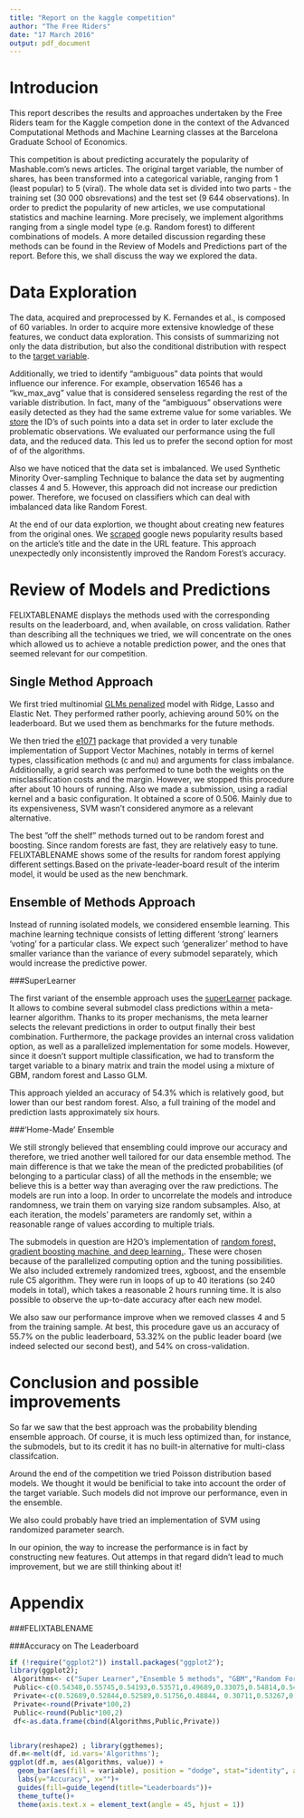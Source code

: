 ```yaml
---
title: "Report on the kaggle competition"
author: "The Free Riders"
date: "17 March 2016"
output: pdf_document
---
```


# Introducion

This report describes the results and approaches undertaken by the Free Riders team for the Kaggle competion done in the context of the Advanced Computational Methods and Machine Learning classes at the Barcelona Graduate School of Economics.  

This competition is about predicting accurately the popularity of Mashable.com's news articles. The original target variable, the number of shares, has been transformed into a categorical variable, ranging from 1 (least popular) to 5 (viral). The whole data set is divided into two parts - the training set (30 000 obsrevations) and the test set (9 644 observations). In order to predict the popularity of new articles, we use computational statistics and machine learning. More precisely, we implement algorithms ranging from a single model type (e.g. Random forest) to different combinations of models.  A more detailed discussion regarding these methods can be found in the Review of Models and Predictions part of the report. Before this, we shall discuss the way we explored the data.  

# Data Exploration

The data, acquired and preprocessed by K. Fernandes et al., is composed of 60 variables. In order to acquire more extensive knowledge of these features, we conduct data exploration. This consists of summarizing not only the data distribution, but also the conditional distribution with respect to the [target variable](https://github.com/FelixGSE/Riding-free-on-KAGGLE/blob/master/Project/Work/R_Scripts/F00_DataInspection.R).  

Additionally, we tried to identify "ambiguous" data points that would influence our inference. For example, observation 16546 has a "kw_max_avg" value that is considered senseless regarding the rest of the variable distribution. In fact, many of the "ambiguous" observations were easily detected as they had the same extreme value for some variables. We [store](https://github.com/FelixGSE/Riding-free-on-KAGGLE/blob/master/Project/Data/Raw_Data/outliers_id) the ID's of such points into a data set in order to later exclude the problematic observations.  We evaluated our performance using the full data, and the reduced data. This led us to prefer the second option for most of of the algorithms.  

Also we have noticed that the data set is imbalanced. We used Synthetic Minority Over-sampling Technique to balance the data set by augmenting classes 4 and 5. However, this approach did not increase our prediction power. Therefore, we focused on classifiers which can deal with imbalanced data like Random Forest.  

At the end of our data explortion, we thought about creating new features from the original ones. We [scraped](https://github.com/FelixGSE/Riding-free-on-KAGGLE/blob/master/Project/Work/R_Scripts/scrape.R) google news popularity results based on the article's title and the date in the URL feature. This approach unexpectedly only inconsistently improved the Random Forest's accuracy.  

# Review of Models and Predictions
FELIXTABLENAME displays the methods used with the corresponding results on the leaderboard, and, when available, on cross validation. Rather than describing all the techniques we tried, we will concentrate on the ones which allowed us to achieve a notable prediction power, and the ones that seemed relevant for our competition.

## Single Method Approach

We first tried multinomial [GLMs penalized](https://github.com/FelixGSE/Riding-free-on-KAGGLE/blob/master/Project/Work/R_Scripts/F11_PenalizedGLM_v01.R) model with Ridge, Lasso and Elastic Net. They performed rather poorly, achieving around 50% on the leaderboard. But we used them as benchmarks for the future methods. 

We then tried the [e1071](https://github.com/FelixGSE/Riding-free-on-KAGGLE/blob/master/Project/Work/R_Scripts/F12_SVM.R) package that provided a very tunable implementation of Support Vector Machines, notably in terms of kernel types, classification methods (c and nu) and arguments for class imbalance. Additionally, a grid search was performed to tune both the weights on the misclassification costs and the margin. However, we stopped this procedure after about 10 hours of running. Also we made a submission, using a radial kernel and a basic configuration. It obtained a score of 0.506. Mainly due to its expensiveness, SVM wasn’t considered anymore as a relevant alternative.

The best ”off the shelf” methods turned out to be random forest and boosting. Since random forests are fast, they are relatively easy to tune. FELIXTABLENAME shows some of the results for random forest applying different settings.Based on the private-leader-board result of the interim model, it would be used as the new benchmark.

## Ensemble of Methods Approach

Instead of running isolated models, we considered ensemble learning. This machine learning technique consists of letting different 'strong' learners 'voting' for a particular class. We expect such 'generalizer' method to have smaller variance than the variance of every submodel separately, which would increase the predictive power.

###SuperLearner

The first variant of the ensemble approach uses the [superLearner](https://github.com/FelixGSE/Riding-free-on-KAGGLE/blob/master/Project/Work/R_Scripts/F15_SuperLearner.r) package. It allows to combine several submodel class predictions within a meta-learner algorithm. Thanks to its proper mechanisms, the meta learner selects the relevant predictions in order to output finally their best combination. Furthermore, the package provides an internal cross validation option, as well as a parallelized implementation for some models. However, since it doesn’t support multiple classification, we had to transform the target variable to a binary matrix and train the model using a mixture of GBM, random forest and Lasso GLM. 

This approach yielded an accuracy of 54.3% which is relatively good, but lower than our best random forest. Also, a full training of the model and prediction lasts approximately six hours.  

###'Home-Made' Ensemble

We still strongly believed that ensembling could improve our accuracy and therefore, we tried another well tailored for our data ensemble method. The main difference is that we take the mean of the predicted probabilities (of belonging to a particular class) of all the methods in the ensemble; we believe this is a better way than averaging over the raw predictions. The models are run into a loop. In order to uncorrelate the models and introduce randomness, we train them on varying size random subsamples. Also, at each iteration, the models' parameters are randomly set, within a reasonable range of values according to multiple trials. 

The submodels in question are H2O's implementation of [random forest, gradient boosting machine, and deep learning.](https://github.com/FelixGSE/Riding-free-on-KAGGLE/blob/master/Project/Work/R_Scripts/TriesFinalCV.R). These were chosen because of the parallelized computing option and the tuning possibilities. We also included extremely randomized trees, xgboost, and the ensemble rule C5 algorithm. They were run in loops of up to 40 iterations (so 240 models in total), which takes a reasonable 2 hours running time. It is also possible to observe the up-to-date accuracy after each new model.

We also saw our performance improve when we removed classes 4 and 5 from the training sample. At best, this procedure gave us an accuracy of 55.7% on the public leaderboard, 53.32% on the public leader board (we indeed selected our second best), and 54% on cross-validation.

# Conclusion and possible improvements

So far we saw that the best approach was the probability blending ensemble approach. Of course, it is much less optimized than, for instance, the submodels, but to its credit it has no built-in alternative for multi-class classifcation.

Around the end of the competition we tried Poisson distribution based models. We thought it would be benificial to take into account the order of the target variable. Such models did not improve our performance, even in the ensemble.

We also could probably have tried an implementation of SVM using randomized parameter search. 

In our opinion, the way to increase the performance is in fact by constructing new features. Out attemps in that regard didn't lead to much improvement, but we are still thinking about it!

# Appendix

###FELIXTABLENAME

###Accuracy on The Leaderboard
```r
if (!require("ggplot2")) install.packages("ggplot2"); 
library(ggplot2);
 Algorithms<- c("Super Learner","Ensemble 5 methods", "GBM","Random Forest","SVM","Elastic Net GBM","Ensenble 6 methods","Tuned Ensemble 5 Methods")
 Public<-c(0.54348,0.55745,0.54193,0.53571,0.49689,0.33075,0.54814,0.54814)
 Private<-c(0.52689,0.52844,0.52589,0.51756,0.48844, 0.30711,0.53267,0.53322)
 Private<-round(Private*100,2)
 Public<-round(Public*100,2)
 df<-as.data.frame(cbind(Algorithms,Public,Private))


library(reshape2) ; library(ggthemes);
df.m<-melt(df, id.vars='Algorithms');
ggplot(df.m, aes(Algorithms, value)) +   
  geom_bar(aes(fill = variable), position = "dodge", stat="identity", alpha=.5)+
  labs(y="Accuracy", x="")+
  guides(fill=guide_legend(title="Leaderboards"))+
  theme_tufte()+
  theme(axis.text.x = element_text(angle = 45, hjust = 1))
```
